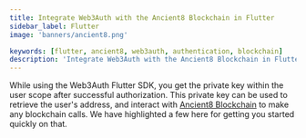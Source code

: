 ```yaml
---
title: Integrate Web3Auth with the Ancient8 Blockchain in Flutter
sidebar_label: Flutter
image: 'banners/ancient8.png'

keywords: [flutter, ancient8, web3auth, authentication, blockchain]
description: 'Integrate Web3Auth with the Ancient8 Blockchain in Flutter | Documentation - Web3Auth'
---
```



<SEO
  title="Integrate Web3Auth with the Ancient8 Blockchain in Flutter"
  description="Integrate Web3Auth with the Ancient8 Blockchain in Flutter | Documentation - Web3Auth"
  image="https://web3auth.io/docs/banners/ancient8.png"
  slug="/embedded-wallets/connect-blockchain/evm/ancient8/flutter"
/>

While using the Web3Auth Flutter SDK, you get the private key within the user scope after successful authorization. This private key can be used to retrieve the user's address, and interact with [Ancient8 Blockchain](https://ancient8.gg) to make any blockchain calls. We have highlighted a few here for getting you started quickly on that.

<EVMInteraction />
